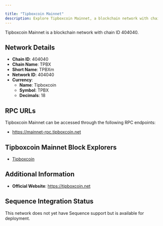 ```yaml
---

title: "Tipboxcoin Mainnet"
description: Explore Tipboxcoin Mainnet, a blockchain network with chain ID 404040. Learn about its native currency, Tipboxcoin, and how to interact with the network.
---
```




Tipboxcoin Mainnet is a blockchain network with chain ID 404040.

## Network Details

- **Chain ID**: 404040
- **Chain Name**: TPBX
- **Short Name**: TPBXm
- **Network ID**: 404040
- **Currency**: 
  - **Name**: Tipboxcoin
  - **Symbol**: TPBX
  - **Decimals**: 18

## RPC URLs

Tipboxcoin Mainnet can be accessed through the following RPC endpoints:

- https://mainnet-rpc.tipboxcoin.net

## Tipboxcoin Mainnet Block Explorers

- [Tipboxcoin](https://tipboxcoin.net)

## Additional Information

- **Official Website**: https://tipboxcoin.net

## Sequence Integration Status

This network does not yet have Sequence support but is available for deployment.
